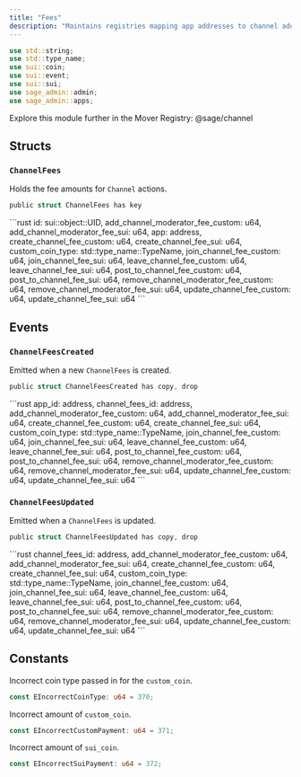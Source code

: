 ```yaml
---
title: "Fees"
description: "Maintains registries mapping app addresses to channel addresses and ensures consistency."
---
```


```rust
use std::string;
use std::type_name;
use sui::coin;
use sui::event;
use sui::sui;
use sage_admin::admin;
use sage_admin::apps;
```

<Tip>
  Explore this module further in the Mover Registry: @sage/channel
</Tip>

## Structs

### `ChannelFees`

Holds the fee amounts for `Channel` actions.

```rust
public struct ChannelFees has key
```

<Expandable title="Fields">
  ```rust
    id: sui::object::UID,
    add_channel_moderator_fee_custom: u64,
    add_channel_moderator_fee_sui: u64,
    app: address,
    create_channel_fee_custom: u64,
    create_channel_fee_sui: u64,
    custom_coin_type: std::type_name::TypeName,
    join_channel_fee_custom: u64,
    join_channel_fee_sui: u64,
    leave_channel_fee_custom: u64,
    leave_channel_fee_sui: u64,
    post_to_channel_fee_custom: u64,
    post_to_channel_fee_sui: u64,
    remove_channel_moderator_fee_custom: u64,
    remove_channel_moderator_fee_sui: u64,
    update_channel_fee_custom: u64,
    update_channel_fee_sui: u64
  ```
</Expandable>

## Events

### `ChannelFeesCreated`

Emitted when a new `ChannelFees` is created.

```rust
public struct ChannelFeesCreated has copy, drop
```

<Expandable title="Fields">
  ```rust
    app_id: address,
    channel_fees_id: address,
    add_channel_moderator_fee_custom: u64,
    add_channel_moderator_fee_sui: u64,
    create_channel_fee_custom: u64,
    create_channel_fee_sui: u64,
    custom_coin_type: std::type_name::TypeName,
    join_channel_fee_custom: u64,
    join_channel_fee_sui: u64,
    leave_channel_fee_custom: u64,
    leave_channel_fee_sui: u64,
    post_to_channel_fee_custom: u64,
    post_to_channel_fee_sui: u64,
    remove_channel_moderator_fee_custom: u64,
    remove_channel_moderator_fee_sui: u64,
    update_channel_fee_custom: u64,
    update_channel_fee_sui: u64
  ```
</Expandable>

### `ChannelFeesUpdated`

Emitted when a `ChannelFees` is updated.

```rust
public struct ChannelFeesUpdated has copy, drop
```

<Expandable title="Fields">
  ```rust
    channel_fees_id: address,
    add_channel_moderator_fee_custom: u64,
    add_channel_moderator_fee_sui: u64,
    create_channel_fee_custom: u64,
    create_channel_fee_sui: u64,
    custom_coin_type: std::type_name::TypeName,
    join_channel_fee_custom: u64,
    join_channel_fee_sui: u64,
    leave_channel_fee_custom: u64,
    leave_channel_fee_sui: u64,
    post_to_channel_fee_custom: u64,
    post_to_channel_fee_sui: u64,
    remove_channel_moderator_fee_custom: u64,
    remove_channel_moderator_fee_sui: u64,
    update_channel_fee_custom: u64,
    update_channel_fee_sui: u64
  ```
</Expandable>

## Constants

Incorrect coin type passed in for the `custom_coin`.

```rust
const EIncorrectCoinType: u64 = 370;
```

Incorrect amount of `custom_coin`.

```rust
const EIncorrectCustomPayment: u64 = 371;
```

Incorrect amount of `sui_coin`.

```rust
const EIncorrectSuiPayment: u64 = 372;
```
